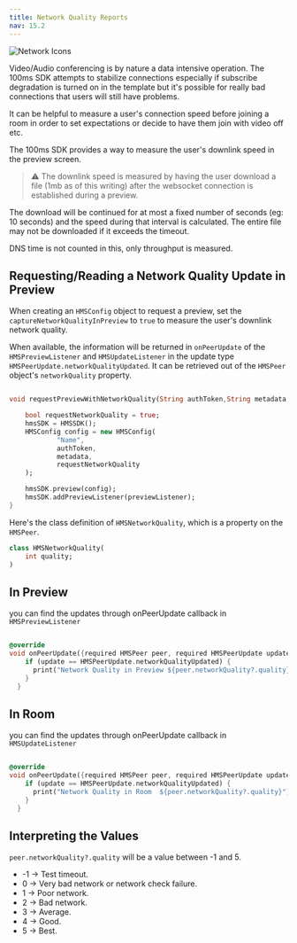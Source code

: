 ```yaml
---
title: Network Quality Reports
nav: 15.2
---
```


![Network Icons](https://www.100ms.live/docs/docs/v2/network-icons.png)

Video/Audio conferencing is by nature a data intensive operation. The 100ms SDK attempts to stabilize connections especially if subscribe degradation is turned on in the template but it's possible for really bad connections that users will still have problems.

It can be helpful to measure a user's connection speed before joining a room in order to set expectations or decide to have them join with video off etc.

The 100ms SDK provides a way to measure the user's downlink speed in the preview screen.

> ⚠️ The downlink speed is measured by having the user download a file (1mb as of this writing) after the websocket connection is established during a preview.

The download will be continued for at most a fixed number of seconds (eg: 10 seconds) and the speed during that interval is calculated. The entire file may not be downloaded if it exceeds the timeout.

DNS time is not counted in this, only throughput is measured.

## Requesting/Reading a Network Quality Update in Preview
When creating an `HMSConfig` object to request a preview, set the `captureNetworkQualityInPreview` to `true` to measure the user's downlink network quality.

When available, the information will be returned in `onPeerUpdate` of the `HMSPreviewListener` and `HMSUpdateListener` in the update type `HMSPeerUpdate.networkQualityUpdated`. It can be retrieved out of the `HMSPeer` object's `networkQuality` property.


```dart

void requestPreviewWithNetworkQuality(String authToken,String metadata,HMSPreviewListener previewListener) {

    bool requestNetworkQuality = true;
    hmsSDK = HMSSDK();
    HMSConfig config = new HMSConfig(
            "Name",
            authToken,
            metadata,
            requestNetworkQuality
    );

    hmsSDK.preview(config);
    hmsSDK.addPreviewListener(previewListener);
}
```



Here's the class definition of `HMSNetworkQuality`, which is a property on the `HMSPeer`.

```dart
class HMSNetworkQuality(
    int quality;
)
```

## In Preview

you can find the updates through onPeerUpdate callback in `HMSPreviewListener`

```dart

@override
void onPeerUpdate({required HMSPeer peer, required HMSPeerUpdate update}) {
    if (update == HMSPeerUpdate.networkQualityUpdated) {
      print("Network Quality in Preview ${peer.networkQuality?.quality}");
    }
  }

```

## In Room

you can find the updates through onPeerUpdate callback in `HMSUpdateListener`

```dart

@override
void onPeerUpdate({required HMSPeer peer, required HMSPeerUpdate update}) {
    if (update == HMSPeerUpdate.networkQualityUpdated) {
      print("Network Quality in Room  ${peer.networkQuality?.quality}");
    }
  }

```




## Interpreting the Values
`peer.networkQuality?.quality` will be a value between -1 and 5.
- -1 -> Test timeout.
- 0 -> Very bad network or network check failure.
- 1 -> Poor network.
- 2 -> Bad network.
- 3 -> Average.
- 4 -> Good.
- 5 -> Best.
